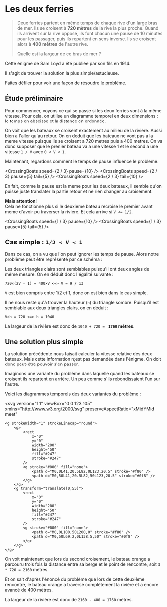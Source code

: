 
# Les deux ferries

> Deux ferries partent en même temps de chaque rive d'un large bras de mer.
> Ils se croisent à **720 mètres** de la rive la plus proche.
> Quand ils arrivent sur la rive opposé, ils font chacun une pause de 10 minutes
> pour les passager, puis ils repartent en sens inverse.
> Ils se croisent alors à **400 mètres** de l'autre rive.
>
> Quelle est la largeur de ce bras de mer ?

Cette énigme de Sam Loyd a été publiée par son fils en 1914.

Il s'agit de trouver la solution la plus simple/astucieuse.

<AntiSpoil>
    Faites défiler pour voir une façon de résoudre le problème.
</AntiSpoil>

## Étude préliminaire

Pour commencer, voyons ce qui se passe si les deux ferries vont à la même vitesse.
Pour cela, on utilise un diagramme temporel en deux dimensions :
le temps en abscisse et la distance en ordonnée.

<CrossingBoats speed={1} pause={10} />

On voit que les bateaux se croisent exactement au milieu de la riviere.
Aussi bien a l'aller qu'au retour.
On en deduit que les bateaux ne vont pas a la meme vitesse puisque ils se croisent
a 720 metres puis a 400 metres.
On va donc supposer que le prenier bateau va a une vitesse 1 et le second a une
vitesse `1 / V` avec `0 < V < 1`.

Maintenant, regardons comment le temps de pause influence le probleme.

<CrossingBoats speed={2 / 3} pause={10} />
<CrossingBoats speed={2 / 3} pause={5} tail={5} />
<CrossingBoats speed={2 / 3} tail={10} />

En fait, comme la pause est la meme pour les deux bateaux, il semble qu'on puisse
juste translater la partie retour et ne rien changer au croisement.

**Mais attention**!  
Cela ne fonctionne plus si le deuxieme bateau recroise le premier avant meme d'avoir
pu traverser la riviere. Et cela arrive si `V <= 1/2`.

<CrossingBoats speed={1 / 3} pause={10} />
<CrossingBoats speed={1 / 3} pause={5} tail={5} />

## Cas simple : `1/2 < V < 1`

Dans ce cas, on a vu que l'on peut ignorer les temps de pause.
Alors notre problème peut être représenté par ce schéma :

<Schema />

Les deux triangles clairs sont semblables puisqu'il ont deux angles
de même mesure. On en déduit donc l'égalité suivante :

```
720×(2V - 1) = 400×V <=> V = 9 / 13
```

`V` est bien compris entre 1/2 et 1, donc on est bien dans le cas simple.

Il ne nous reste qu'à trouver la hauteur (`h`) du triangle sombre.
Puisqu'il est semblable aux deux triangles clairs, on en déduit :

```
V×h = 720 <=> h = 1040
```

La largeur de la rivière est donc de `1040 + 720 = ` **`1760` mètres**.

## Une solution plus simple

La solution précédente nous faisait calculer la vitesse relative des deux bateaux.
Mais cette information n;est pas demandée dans l'énigme.
On doit donc peut-être pouvoir s'en passer.

Imaginons une variante du problème dans laquelle quand les bateaux se croisent
ils repartent en arrière. Un peu comme s'ils rebondissaient l'un sur l'autre.

Voici les diagrammes temporels des deux variantes du problème :

<svg
    version="1.1"
    viewBox="0 0 123 105"
    xmlns="http://www.w3.org/2000/svg"
    preserveAspectRatio="xMidYMid meet"
>
    <g strokeWidth="1" strokeLinecap="round">
        <g>
            <rect
                x="0"
                y="0"
                width="200"
                height="50"
                fill="#247"
                stroke="#247"
            />
            <g stroke="#000" fill="none">
                <path d="M0,0L41,20.5L82,0L123,20.5" stroke="#f80" />
                <path d="M0,50L41,20.5L82,50L123,20.5" stroke="#0f8" />
            </g>
        </g>
        <g transform="translate(0,55)">
            <rect
                x="0"
                y="0"
                width="200"
                height="50"
                fill="#247"
                stroke="#247"
            />
            <g stroke="#000" fill="none">
                <path d="M0,0L100,50L200,0" stroke="#f80" />
                <path d="M0,50L69.2,0L138.5,50" stroke="#0f8" />
            </g>
        </g>
    </g>
</svg>

On voit maintenant que lors du second croisement, le bateau orange
a parcouru trois fois la distance entre sa berge et le point de rencontre,
soit `3 * 720 = 2160` mètres.

Et on sait d'après l'énoncé du problème que lors de cette deuxième rencontre,
le bateau orange a traversé complètement la rivière et a encore avancé de
400 mètres.

La largeur de la rivière est donc de `2160 - 400 = 1760` mètres.
